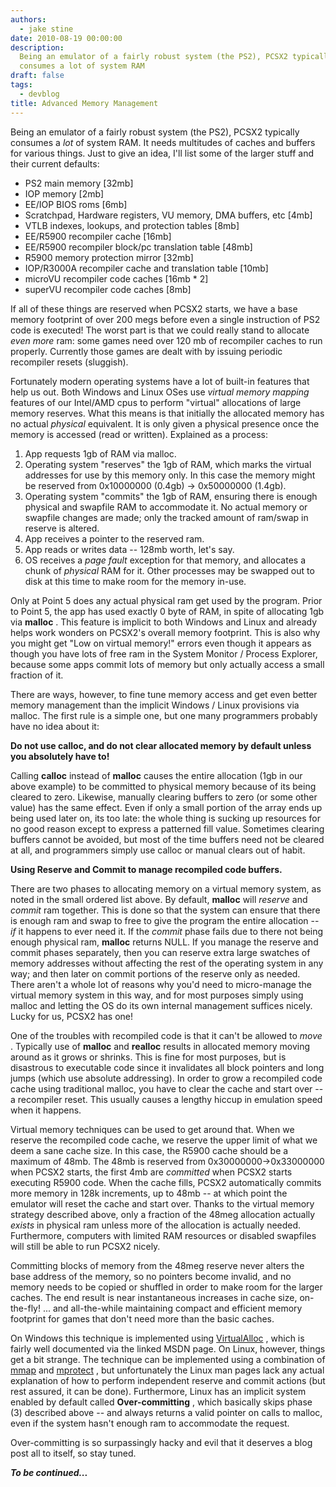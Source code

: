 ```yaml
---
authors:
  - jake stine
date: 2010-08-19 00:00:00
description:
  Being an emulator of a fairly robust system (the PS2), PCSX2 typically
  consumes a lot of system RAM
draft: false
tags:
  - devblog
title: Advanced Memory Management
---
```


Being an emulator of a fairly robust system (the PS2), PCSX2 typically
consumes a _lot_ of system RAM. It needs multitudes of caches and
buffers for various things. Just to give an idea, I'll list some of the
larger stuff and their current defaults:

<!-- truncate -->

- PS2 main memory \[32mb\]
- IOP memory \[2mb\]
- EE/IOP BIOS roms \[6mb\]
- Scratchpad, Hardware registers, VU memory, DMA buffers, etc \[4mb\]
- VTLB indexes, lookups, and protection tables \[8mb\]
- EE/R5900 recompiler cache \[16mb\]
- EE/R5900 recompiler block/pc translation table \[48mb\]
- R5900 memory protection mirror \[32mb\]
- IOP/R3000A recompiler cache and translation table \[10mb\]
- microVU recompiler code caches \[16mb \* 2\]
- superVU recompiler code caches \[8mb\]

If all of these things are reserved when PCSX2 starts, we have a base
memory footprint of over 200 megs before even a single instruction of
PS2 code is executed! The worst part is that we could really stand to
allocate _even more_ ram: some games need over 120 mb of recompiler
caches to run properly. Currently those games are dealt with by issuing
periodic recompiler resets (sluggish).

Fortunately modern operating systems have a lot of built-in features
that help us out. Both Windows and Linux OSes use _virtual memory
mapping_ features of our Intel/AMD cpus to perform "virtual" allocations
of large memory reserves. What this means is that initially the
allocated memory has no actual _physical_ equivalent. It is only given a
physical presence once the memory is accessed (read or written).
Explained as a process:

1. App requests 1gb of RAM via malloc.
2. Operating system "reserves" the 1gb of RAM, which marks the virtual
   addresses for use by this memory only. In this case the memory might be
   reserved from 0x10000000 (0.4gb) -&gt; 0x50000000 (1.4gb).
3. Operating system "commits" the 1gb of RAM, ensuring there is enough
   physical and swapfile RAM to accommodate it. No actual memory or
   swapfile changes are made; only the tracked amount of ram/swap in
   reserve is altered.
4. App receives a pointer to the reserved ram.
5. App reads or writes data -- 128mb worth, let's say.
6. OS receives a _page fault_ exception for that memory, and allocates a
   chunk of _physical_ RAM for it. Other processes may be swapped out to
   disk at this time to make room for the memory in-use.

Only at Point 5 does any actual physical ram get used by the program.
Prior to Point 5, the app has used exactly 0 byte of RAM, in spite of
allocating 1gb via **malloc** . This feature is implicit to both Windows
and Linux and already helps work wonders on PCSX2's overall memory
footprint. This is also why you might get "Low on virtual memory!"
errors even though it appears as though you have lots of free ram in the
System Monitor / Process Explorer, because some apps commit lots of
memory but only actually access a small fraction of it.

There are ways, however, to fine tune memory access and get even better
memory management than the implicit Windows / Linux provisions via
malloc. The first rule is a simple one, but one many programmers
probably have no idea about it:

**Do not use calloc, and do not clear allocated memory by default unless you absolutely have to!**

Calling **calloc** instead of **malloc** causes the entire allocation
(1gb in our above example) to be committed to physical memory because of
its being cleared to zero. Likewise, manually clearing buffers to zero
(or some other value) has the same effect. Even if only a small portion
of the array ends up being used later on, its too late: the whole thing
is sucking up resources for no good reason except to express a patterned
fill value. Sometimes clearing buffers cannot be avoided, but most of
the time buffers need not be cleared at all, and programmers simply use
calloc or manual clears out of habit.

**Using Reserve and Commit to manage recompiled code buffers.**

There are two phases to allocating memory on a virtual memory system, as
noted in the small ordered list above. By default, **malloc** will
_reserve_ and _commit_ ram together. This is done so that the system can
ensure that there is enough ram and swap to free to give the program the
entire allocation -- _if_ it happens to ever need it. If the _commit_
phase fails due to there not being enough physical ram, **malloc**
returns NULL. If you manage the reserve and commit phases separately,
then you can reserve extra large swatches of memory addresses without
affecting the rest of the operating system in any way; and then later on
commit portions of the reserve only as needed. There aren't a whole lot
of reasons why you'd need to micro-manage the virtual memory system in
this way, and for most purposes simply using malloc and letting the OS
do its own internal management suffices nicely. Lucky for us, PCSX2 has
one!

One of the troubles with recompiled code is that it can't be allowed to
_move_ . Typically use of **malloc** and **realloc** results in
allocated memory moving around as it grows or shrinks. This is fine for
most purposes, but is disastrous to executable code since it invalidates
all block pointers and long jumps (which use absolute addressing). In
order to grow a recompiled code cache using traditional malloc, you have
to clear the cache and start over -- a recompiler reset. This usually
causes a lengthy hiccup in emulation speed when it happens.

Virtual memory techniques can be used to get around that. When we
reserve the recompiled code cache, we reserve the upper limit of what we
deem a sane cache size. In this case, the R5900 cache should be a
maximum of 48mb. The 48mb is reserved from 0x30000000-&gt;0x33000000
when PCSX2 starts, the first 4mb are _committed_ when PCSX2 starts
executing R5900 code. When the cache fills, PCSX2 automatically commits
more memory in 128k increments, up to 48mb -- at which point the
emulator will reset the cache and start over. Thanks to the virtual
memory strategy described above, only a fraction of the 48meg allocation
actually _exists_ in physical ram unless more of the allocation is
actually needed. Furthermore, computers with limited RAM resources or
disabled swapfiles will still be able to run PCSX2 nicely.

Committing blocks of memory from the 48meg reserve never alters the base
address of the memory, so no pointers become invalid, and no memory
needs to be copied or shuffled in order to make room for the larger
caches. The end result is near instantaneous increases in cache size,
on-the-fly! ... and all-the-while maintaining compact and efficient
memory footprint for games that don't need more than the basic caches.

On Windows this technique is implemented using
[VirtualAlloc](http://msdn.microsoft.com/en-us/library/aa366887.aspx) ,
which is fairly well documented via the linked MSDN page. On Linux,
however, things get a bit strange. The technique can be implemented
using a combination of
[mmap](http://www.kernel.org/doc/man-pages/online/pages/man2/mmap.2.html)
and
[mprotect](http://www.kernel.org/doc/man-pages/online/pages/man2/mprotect.2.html)
, but unfortunately the Linux man pages lack any actual explanation of
how to perform independent reserve and commit actions (but rest assured,
it can be done). Furthermore, Linux has an implicit system enabled by
default called **Over-committing** , which basically skips phase (3)
described above -- and always returns a valid pointer on calls to
malloc, even if the system hasn't enough ram to accommodate the
request.

Over-committing is so surpassingly hacky and evil that it deserves a
blog post all to itself, so stay tuned.

**_To be continued..._**
